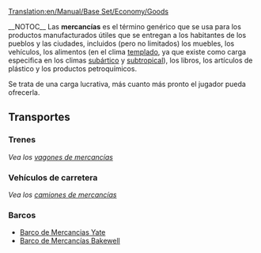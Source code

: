 [[Translation:en/Manual/Base Set/Economy/Goods]]

{{es/Carga| carga  = Mercancías
| imagen = Goods.png
| producida =[[es/Manual/Base Set/Economy/Fábrica|Fábrica]], [[es/Manual/Base Set/Economy/Refinería de petróleo|Refinería de petróleo]], [[es/Manual/Base Set/Economy/Aserradero|Aserradero]], [[es/Manual/Base Set/Economy/Imprenta|Imprenta]]
| aceptada  =[[es/Manual/Pueblo|Pueblo]]
}}
__NOTOC__
Las '''mercancías''' es el término genérico que se usa para los productos manufacturados útiles que se entregan a los habitantes de los pueblos y las ciudades, incluidos (pero no limitados) los muebles, los vehículos, los alimentos (en el clima [[es/templado|templado]], ya que existe como carga especifica en los climas [[es/subártico|subártico]] y [[es/subtropical|subtropical]]), los libros, los artículos de plástico y los productos petroquímicos.

Se trata de una carga lucrativa, más cuanto más pronto el jugador pueda ofrecerla.

==Transportes==
===Trenes===
''Vea los [[es/Manual/Base Set/Vehicles/Vagón de Mercancías|vagones de mercancías]]''

===Vehículos de carretera===
''Vea los [[es/Manual/Base Set/Vehicles/Camiones de Mercancías|camiones de mercancías]]''

===Barcos===
*[[es/Barco de Mercancias Yate|Barco de Mercancias Yate]]
*[[es/Manual/Base Set/Vehicles/Barco de Mercancías Bakewell|Barco de Mercancías Bakewell]]